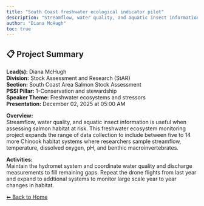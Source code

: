 ```yaml
---
title: "South Coast freshwater ecological indicator pilot"
description: "Streamflow, water quality, and aquatic insect information is useful when assessing salmon habitat at risk. This freshwater ecosystem monitoring project expands the range of data collection to include between five to 14 more Chinook habitat systems where researchers sample streamflow, temperature, dissolved oxygen, pH, and benthic macroinvertebrates."
author: "Diana McHugh"
toc: true
---
```


## 📋 Project Summary

**Lead(s):** Diana McHugh  
**Division:** Stock Assessment and Research (StAR)  
**Section:** South Coast Area Salmon Stock Assessment  
**PSSI Pillar:** 1-Conservation and stewardship  
**Speaker Theme:** Freshwater ecosystems and stressors  
**Presentation:** December 02, 2025 at 05:00 AM  

**Overview:**  
Streamflow, water quality, and aquatic insect information is useful when assessing salmon habitat at risk. This freshwater ecosystem monitoring project expands the range of data collection to include between five to 14 more Chinook habitat systems where researchers sample streamflow, temperature, dissolved oxygen, pH, and benthic macroinvertebrates.   

**Activities:**  
Maintain the hydromet system and coordinate water quality  and discharge measurements to fill remaining gaps.  Repeat the drone flights from last year and expand to addtional systems to monitor large scale year to year changes in habitat.

[⬅ Back to Home](../index.qmd)
